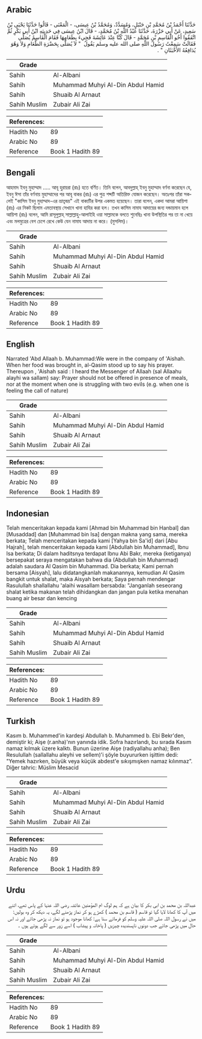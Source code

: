 ## Arabic

<div
  dir="rtl"
  lang="ar"
  style={{ fontSize: "larger", backgroundColor: "#f8f9fa", padding: 20 }}
>
  حَدَّثَنَا أَحْمَدُ بْنُ مُحَمَّدِ بْنِ حَنْبَلٍ، وَمُسَدَّدٌ، وَمُحَمَّدُ
  بْنُ عِيسَى، - الْمَعْنَى - قَالُوا حَدَّثَنَا يَحْيَى بْنُ سَعِيدٍ، عَنْ
  أَبِي حَزْرَةَ، حَدَّثَنَا عَبْدُ اللَّهِ بْنُ مُحَمَّدٍ، - قَالَ ابْنُ عِيسَى
  فِي حَدِيثِهِ ابْنُ أَبِي بَكْرٍ ثُمَّ اتَّفَقُوا أَخُو الْقَاسِمِ بْنِ
  مُحَمَّدٍ - قَالَ كُنَّا عِنْدَ عَائِشَةَ فَجِيءَ بِطَعَامِهَا فَقَامَ
  الْقَاسِمُ يُصَلِّي فَقَالَتْ سَمِعْتُ رَسُولَ اللَّهِ صلى الله عليه وسلم
  يَقُولُ ‏ "‏ لاَ يُصَلَّى بِحَضْرَةِ الطَّعَامِ وَلاَ وَهُوَ يُدَافِعُهُ
  الأَخْبَثَانِ ‏"‏ ‏.‏
</div>
<div style={{ backgroundColor: "#f8f9fa", padding: 20, marginBottom: 10 }}>
  <table>
    <thead>
      <tr>
        <th>Grade</th>
        <th></th>
      </tr>
    </thead>
    <tbody>
      <tr>
        <td>Sahih</td>
        <td>Al-Albani</td>
      </tr>
      <tr>
        <td>Sahih</td>
        <td>Muhammad Muhyi Al-Din Abdul Hamid</td>
      </tr>
      <tr>
        <td>Sahih</td>
        <td>Shuaib Al Arnaut</td>
      </tr>
      <tr>
        <td>Sahih Muslim</td>
        <td>Zubair Ali Zai</td>
      </tr>
    </tbody>
  </table>
  <table>
    <thead>
      <tr>
        <th>References:</th>
        <th></th>
      </tr>
    </thead>
    <tbody>
      <tr>
        <td>Hadith No</td>
        <td>89</td>
      </tr>
      <tr>
        <td>Arabic No</td>
        <td>89</td>
      </tr>
      <tr>
        <td>Reference</td>
        <td>Book 1 Hadith 89</td>
      </tr>
    </tbody>
  </table>
</div>

## Bengali

<div
  dir="ltr"
  lang="bn"
  style={{ fontSize: "larger", backgroundColor: "#f8f9fa", padding: 20 }}
>
  আহমাদ ইবনু মুহাম্মাদ ..... আবূ হুরায়রা (রাঃ) হতে বর্ণিত। তিনি বলেন, আবদুল্লাহ্
  ইবনু মুহাম্মাদ বর্ণনা করেছেন যে, ইবনু ঈসা তাঁর বর্ণনায় মুহাম্মাদের পর আবূ বাকর
  (রাঃ) এর পুত্র শব্দটি অতিরিক্ত যোজন করেছেন। অতঃপর তাঁরা সকলেই "কাসিম ইবনু
  মুহাম্মাদ-এর ভ্রাতৃদ্বয়" এই বাক্যটির উপর একমত হয়েছেন। তারা বলেন, একদা আমরা
  আয়িশা (রাঃ) এর নিকট ছিলাম এমতাবস্থায় সেখানে খানা হাযির করা হল। তখন কাসিম নামায
  আদায়ের জন্য দন্ডায়মান হলে আয়িশা (রাঃ) বলেন, আমি রাসূলুল্লাহ্
  সাল্লাল্লাহু-আলাইহি ওয়া সাল্লামকে বলতে শুনেছিঃ খানা উপস্থিতির পর তা না খেয়ে
  এবং মলমুত্রের বেগ চেপে রেখে কেউ যেন নামায আদায় না করে। (মুসলিম)।
</div>
<div style={{ backgroundColor: "#f8f9fa", padding: 20, marginBottom: 10 }}>
  <table>
    <thead>
      <tr>
        <th>Grade</th>
        <th></th>
      </tr>
    </thead>
    <tbody>
      <tr>
        <td>Sahih</td>
        <td>Al-Albani</td>
      </tr>
      <tr>
        <td>Sahih</td>
        <td>Muhammad Muhyi Al-Din Abdul Hamid</td>
      </tr>
      <tr>
        <td>Sahih</td>
        <td>Shuaib Al Arnaut</td>
      </tr>
      <tr>
        <td>Sahih Muslim</td>
        <td>Zubair Ali Zai</td>
      </tr>
    </tbody>
  </table>
  <table>
    <thead>
      <tr>
        <th>References:</th>
        <th></th>
      </tr>
    </thead>
    <tbody>
      <tr>
        <td>Hadith No</td>
        <td>89</td>
      </tr>
      <tr>
        <td>Arabic No</td>
        <td>89</td>
      </tr>
      <tr>
        <td>Reference</td>
        <td>Book 1 Hadith 89</td>
      </tr>
    </tbody>
  </table>
</div>

## English

<div
  dir="ltr"
  lang="en"
  style={{ fontSize: "larger", backgroundColor: "#f8f9fa", padding: 20 }}
>
  Narrated 'Abd Allaah b. Muhammad:We were in the company of 'Aishah. When her
  food was brought in, al-Qasim stood up to say his prayer. Thereupon , 'Aishah
  said : I heard the Messenger of Allaah (sal Allaahu alayhi wa sallam) say:
  Prayer should not be offered in presence of meals, nor at the moment when one
  is struggling with two evils (e.g. when one is feeling the call of nature)
</div>
<div style={{ backgroundColor: "#f8f9fa", padding: 20, marginBottom: 10 }}>
  <table>
    <thead>
      <tr>
        <th>Grade</th>
        <th></th>
      </tr>
    </thead>
    <tbody>
      <tr>
        <td>Sahih</td>
        <td>Al-Albani</td>
      </tr>
      <tr>
        <td>Sahih</td>
        <td>Muhammad Muhyi Al-Din Abdul Hamid</td>
      </tr>
      <tr>
        <td>Sahih</td>
        <td>Shuaib Al Arnaut</td>
      </tr>
      <tr>
        <td>Sahih Muslim</td>
        <td>Zubair Ali Zai</td>
      </tr>
    </tbody>
  </table>
  <table>
    <thead>
      <tr>
        <th>References:</th>
        <th></th>
      </tr>
    </thead>
    <tbody>
      <tr>
        <td>Hadith No</td>
        <td>89</td>
      </tr>
      <tr>
        <td>Arabic No</td>
        <td>89</td>
      </tr>
      <tr>
        <td>Reference</td>
        <td>Book 1 Hadith 89</td>
      </tr>
    </tbody>
  </table>
</div>

## Indonesian

<div
  dir="ltr"
  lang="id"
  style={{ fontSize: "larger", backgroundColor: "#f8f9fa", padding: 20 }}
>
  Telah menceritakan kepada kami [Ahmad bin Muhammad bin Hanbal] dan [Musaddad]
  dan [Muhammad bin Isa] dengan makna yang sama, mereka berkata; Telah
  menceritakan kepada kami [Yahya bin Sa'id] dari [Abu Hajrah], telah
  menceritakan kepada kami [Abdullah bin Muhammad], Ibnu Isa berkata; Di dalam
  haditsnya terdapat Ibnu Abi Bakr, mereka (ketiganya) bersepakat seraya
  mengatakan bahwa dia (Abdullah bin Muhammad) adalah saudara Al Qasim bin
  Muhammad. Dia berkata; Kami pernah bersama [Aisyah], lalu didatangkanlah
  makanannya, kemudian Al Qasim bangkit untuk shalat, maka Aisyah berkata; Saya
  pernah mendengar Rasulullah shallallahu 'alaihi wasallam bersabda: "Janganlah
  seseorang shalat ketika makanan telah dihidangkan dan jangan pula ketika
  menahan buang air besar dan kencing
</div>
<div style={{ backgroundColor: "#f8f9fa", padding: 20, marginBottom: 10 }}>
  <table>
    <thead>
      <tr>
        <th>Grade</th>
        <th></th>
      </tr>
    </thead>
    <tbody>
      <tr>
        <td>Sahih</td>
        <td>Al-Albani</td>
      </tr>
      <tr>
        <td>Sahih</td>
        <td>Muhammad Muhyi Al-Din Abdul Hamid</td>
      </tr>
      <tr>
        <td>Sahih</td>
        <td>Shuaib Al Arnaut</td>
      </tr>
      <tr>
        <td>Sahih Muslim</td>
        <td>Zubair Ali Zai</td>
      </tr>
    </tbody>
  </table>
  <table>
    <thead>
      <tr>
        <th>References:</th>
        <th></th>
      </tr>
    </thead>
    <tbody>
      <tr>
        <td>Hadith No</td>
        <td>89</td>
      </tr>
      <tr>
        <td>Arabic No</td>
        <td>89</td>
      </tr>
      <tr>
        <td>Reference</td>
        <td>Book 1 Hadith 89</td>
      </tr>
    </tbody>
  </table>
</div>

## Turkish

<div
  dir="ltr"
  lang="tr"
  style={{ fontSize: "larger", backgroundColor: "#f8f9fa", padding: 20 }}
>
  Kasım b. Muhammed'in kardeşi Abdullah b. Muhammed b. Ebi Bekr'den, demiştir
  ki; Aişe (r.anha)'nın yanında idik. Sofra hazırlandı, bu sırada Kasım namaz
  kılmak üzere kalktı. Bunun üzerine Aişe (radiyallahu anha); Ben Resulullah
  (sallallahu aleyhi ve sellem)'i şöyle buyururken işittim dedi: "Yemek
  hazırken, büyük veya küçük abdest'e sıkışmışken namaz kılınmaz”. Diğer tahric:
  Müslim Mesacid
</div>
<div style={{ backgroundColor: "#f8f9fa", padding: 20, marginBottom: 10 }}>
  <table>
    <thead>
      <tr>
        <th>Grade</th>
        <th></th>
      </tr>
    </thead>
    <tbody>
      <tr>
        <td>Sahih</td>
        <td>Al-Albani</td>
      </tr>
      <tr>
        <td>Sahih</td>
        <td>Muhammad Muhyi Al-Din Abdul Hamid</td>
      </tr>
      <tr>
        <td>Sahih</td>
        <td>Shuaib Al Arnaut</td>
      </tr>
      <tr>
        <td>Sahih Muslim</td>
        <td>Zubair Ali Zai</td>
      </tr>
    </tbody>
  </table>
  <table>
    <thead>
      <tr>
        <th>References:</th>
        <th></th>
      </tr>
    </thead>
    <tbody>
      <tr>
        <td>Hadith No</td>
        <td>89</td>
      </tr>
      <tr>
        <td>Arabic No</td>
        <td>89</td>
      </tr>
      <tr>
        <td>Reference</td>
        <td>Book 1 Hadith 89</td>
      </tr>
    </tbody>
  </table>
</div>

## Urdu

<div
  dir="rtl"
  lang="ur"
  style={{ fontSize: "larger", backgroundColor: "#f8f9fa", padding: 20 }}
>
  عبداللہ بن محمد بن ابی بکر کا بیان ہے کہ ہم لوگ ام المؤمنین عائشہ رضی اللہ
  عنہا کے پاس تھے، اتنے میں آپ کا کھانا لایا گیا تو قاسم ( قاسم بن محمد ) کھڑے
  ہو کر نماز پڑھنے لگے، یہ دیکھ کر وہ بولیں: میں نے رسول اللہ صلی اللہ علیہ وسلم
  کو فرماتے سنا ہے: کھانا موجود ہو تو نماز نہ پڑھی جائے اور نہ اس حال میں پڑھی
  جائے جب دونوں ناپسندیدہ چیزیں ( پاخانہ و پیشاب ) اسے زور سے لگے ہوئے ہوں ۔
</div>
<div style={{ backgroundColor: "#f8f9fa", padding: 20, marginBottom: 10 }}>
  <table>
    <thead>
      <tr>
        <th>Grade</th>
        <th></th>
      </tr>
    </thead>
    <tbody>
      <tr>
        <td>Sahih</td>
        <td>Al-Albani</td>
      </tr>
      <tr>
        <td>Sahih</td>
        <td>Muhammad Muhyi Al-Din Abdul Hamid</td>
      </tr>
      <tr>
        <td>Sahih</td>
        <td>Shuaib Al Arnaut</td>
      </tr>
      <tr>
        <td>Sahih Muslim</td>
        <td>Zubair Ali Zai</td>
      </tr>
    </tbody>
  </table>
  <table>
    <thead>
      <tr>
        <th>References:</th>
        <th></th>
      </tr>
    </thead>
    <tbody>
      <tr>
        <td>Hadith No</td>
        <td>89</td>
      </tr>
      <tr>
        <td>Arabic No</td>
        <td>89</td>
      </tr>
      <tr>
        <td>Reference</td>
        <td>Book 1 Hadith 89</td>
      </tr>
    </tbody>
  </table>
</div>
